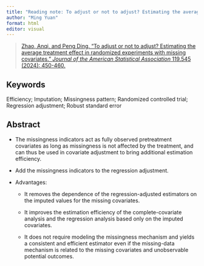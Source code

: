 ```yaml
---
title: "Reading note: To adjust or not to adjust? Estimating the average treatment effect in randomized experiments with missing covariates"
author: "Ming Yuan"
format: html
editor: visual
---
```


> [Zhao, Anqi, and Peng Ding. "To adjust or not to adjust? Estimating the average treatment effect in randomized experiments with missing covariates." *Journal of the American Statistical Association* 119.545 (2024): 450-460.](https://www.tandfonline.com/doi/full/10.1080/01621459.2022.2123814)

## Keywords

Efficiency; Imputation; Missingness pattern; Randomized controlled trial; Regression adjustment; Robust standard error

## Abstract

-   The missingness indicators act as fully observed pretreatment covariates as long as missingness is not affected by the treatment, and can thus be used in covariate adjustment to bring additional estimation efficiency.

-   Add the missingness indicators to the regression adjustment.

-   Advantages:

    -   It removes the dependence of the regression-adjusted estimators on the imputed values for the missing covariates.

    -   It improves the estimation efficiency of the complete-covariate analysis and the regression analysis based only on the imputed covariates.

    -   It does not require modeling the missingness mechanism and yields a consistent and efficient estimator even if the missing-data mechanism is related to the missing covariates and unobservable potential outcomes.